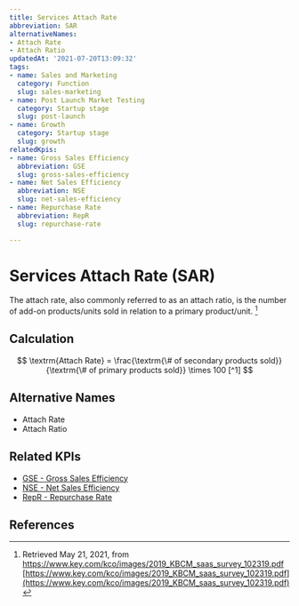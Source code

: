 ```yaml
---
title: Services Attach Rate
abbreviation: SAR
alternativeNames:
- Attach Rate
- Attach Ratio
updatedAt: '2021-07-20T13:09:32'
tags:
- name: Sales and Marketing
  category: Function
  slug: sales-marketing
- name: Post Launch Market Testing
  category: Startup stage
  slug: post-launch
- name: Growth
  category: Startup stage
  slug: growth
relatedKpis:
- name: Gross Sales Efficiency
  abbreviation: GSE
  slug: gross-sales-efficiency
- name: Net Sales Efficiency
  abbreviation: NSE
  slug: net-sales-efficiency
- name: Repurchase Rate
  abbreviation: RepR
  slug: repurchase-rate

---
```


# Services Attach Rate (SAR)

The attach rate, also commonly referred to as an attach ratio, is the number of add-on products/units sold in relation to a primary product/unit. [^1]

## Calculation

$$
\textrm{Attach Rate} = \frac{\textrm{\# of secondary products sold}}{\textrm{\# of primary products sold}} \times 100 [^1]
$$



## Alternative Names

- Attach Rate
- Attach Ratio

## Related KPIs

- [GSE - Gross Sales Efficiency](/en/kpis/gross-sales-efficiency)
- [NSE - Net Sales Efficiency](/en/kpis/net-sales-efficiency)
- [RepR - Repurchase Rate](/en/kpis/repurchase-rate)

## References

[^1]:   Retrieved May 21, 2021, from https://www.key.com/kco/images/2019_KBCM_saas_survey_102319.pdf [https://www.key.com/kco/images/2019_KBCM_saas_survey_102319.pdf](https://www.key.com/kco/images/2019_KBCM_saas_survey_102319.pdf)
[^2]:  . Retrieved May 21, 2021, from https://blog.hubspot.com/sales/attach-rate [https://blog.hubspot.com/sales/attach-rate](https://blog.hubspot.com/sales/attach-rate)
